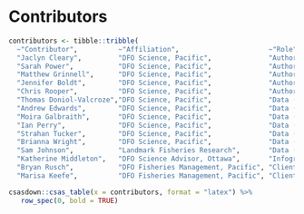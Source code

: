 \needspace{0.35\textheight}

# Contributors

```r
contributors <- tibble::tribble(
  ~"Contributor",          ~"Affiliation",                      ~"Role",
  "Jaclyn Cleary",         "DFO Science, Pacific",              "Author",
  "Sarah Power",           "DFO Science, Pacific",              "Author",
  "Matthew Grinnell",      "DFO Science, Pacific",              "Author",
  "Jennifer Boldt",        "DFO Science, Pacific",              "Author (Ecosystem section)",
  "Chris Rooper",          "DFO Science, Pacific",              "Author (Ecosystem section)",
  "Thomas Doniol-Valcroze","DFO Science, Pacific",              "Data (Ecosystem section)",
  "Andrew Edwards",        "DFO Science, Pacific",              "Data (Ecosystem section)",
  "Moira Galbraith",       "DFO Science, Pacific",              "Data (Ecosystem section)",
  "Ian Perry",             "DFO Science, Pacific",              "Data (Ecosystem section)",
  "Strahan Tucker",        "DFO Science, Pacific",              "Data (Ecosystem section)",
  "Brianna Wright",        "DFO Science, Pacific",              "Data (Ecosystem section)",
  "Sam Johnson",           "Landmark Fisheries Research",       "Data (Ecosystem section)",
  "Katherine Middleton",   "DFO Science Advisor, Ottawa",       "Infographic (Ecosystem section)",
  "Bryan Rusch",           "DFO Fisheries Management, Pacific", "Client",
  "Marisa Keefe",          "DFO Fisheries Management, Pacific", "Client")
```

\setlength{\tabcolsep}{3pt}

```r
csasdown::csas_table(x = contributors, format = "latex") %>%
   row_spec(0, bold = TRUE)
```

\setlength{\tabcolsep}{6pt}

<!-- Omit Contributors from table numbering -->
\addtocounter{table}{-1}
